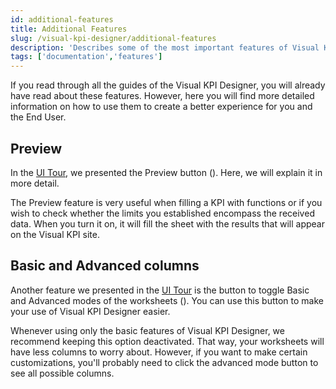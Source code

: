 ```yaml
---
id: additional-features
title: Additional Features
slug: /visual-kpi-designer/additional-features
description: 'Describes some of the most important features of Visual KPI Designer.'
tags: ['documentation','features']
---
```



If you read through all the guides of the Visual KPI Designer, you will already have read about these features. However, here you will find more detailed information on how to use them to create a better experience for you and the End User.

## Preview

In the [UI Tour](/docs/visual-kpi-designer/ui-tour), we presented the Preview button (<PngFont name='preview28-2.fw' />). Here, we will explain it in more detail.

The Preview feature is very useful when filling a KPI with functions or if you wish to check whether the limits you established encompass the received data. When you turn it on, it will fill the sheet with the results that will appear on the Visual KPI site.

<StylizedImage
  imgURL="img/designer/additional-features-preview-off.png"
  alt="KPI table with Preview off"
/>

<StylizedImage
  imgURL="img/designer/additional-features-preview-on.png"
  alt="KPI table with Preview on"
/>

## Basic and Advanced columns

Another feature we presented in the [UI Tour](/docs/visual-kpi-designer/ui-tour) is the button to toggle Basic and Advanced modes of the worksheets (<PngFont name='advancedmode28gray' />). You can use this button to make your use of Visual KPI Designer easier.

Whenever using only the basic features of Visual KPI Designer, we recommend keeping this option deactivated. That way, your worksheets will have less columns to worry about. However, if you want to make certain customizations, you'll probably need to click the advanced mode button to see all possible columns.

<StylizedImage
  imgURL="img/designer/additional-features-toggle-advanced-mode.gif"
  alt="Toggle Basic and Advanced modes"
/>